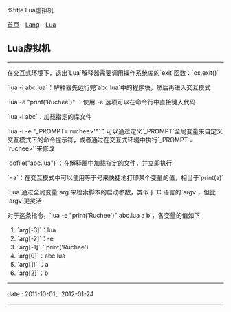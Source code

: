 %title Lua虚拟机

[[../../../index|首页]] - [[../index|Lang]] - [[index|Lua]]
==Lua虚拟机==
----
在交互式环境下，退出`Lua`解释器需要调用操作系统库的`exit`函数：`os.exit()`

`lua -i abc.lua`：解释器先运行完`abc.lua`中的程序块，然后再进入交互模式

`lua -e "print('Ruchee')"`：使用`-e`选项可以在命令行中直接键入代码

`lua -l abc`：加载指定的库文件

`lua -i -e "_PROMPT='ruchee>'"`：可以通过定义`_PROMPT`全局变量来自定义交互模式下的命令提示符，或者通过在交互式环境中执行`_PROMPT = 'ruchee>'`来修改

`dofile("abc.lua")`：在解释器中加载指定的文件，并立即执行

`=a`：在交互模式中可以使用等于号来快捷地打印某个变量的值，相当于`print(a)`

`Lua`通过全局变量`arg`来检索脚本的启动参数，类似于`C`语言的`argv`，但比`argv`更灵活

对于这条指令，`lua -e "print('Ruchee')" abc.lua a b`，各变量的值如下

# `arg[-3]`：lua
# `arg[-2]`：-e
# `arg[-1]`：print('Ruchee')
# `arg[0]`：abc.lua
# `arg[1]` ：a
# `arg[2]`：b
----
<red>date</red> : 2011-10-01、2012-01-24
----
